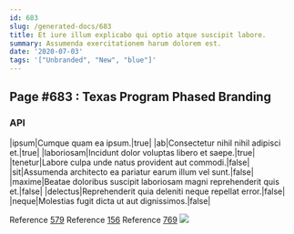```yaml
---
id: 683
slug: /generated-docs/683
title: Et iure illum explicabo qui optio atque suscipit labore.
summary: Assumenda exercitationem harum dolorem est.
date: '2020-07-03'
tags: '["Unbranded", "New", "blue"]'
---
```


## Page #683 : Texas Program Phased Branding
### API

|ipsum|Cumque quam ea ipsum.|true|
|ab|Consectetur nihil nihil adipisci et.|true|
|laboriosam|Incidunt dolor voluptas libero et saepe.|true|
|tenetur|Labore culpa unde natus provident aut commodi.|false|
|sit|Assumenda architecto ea pariatur earum illum vel sunt.|false|
|maxime|Beatae doloribus suscipit laboriosam magni reprehenderit quis et.|false|
|delectus|Reprehenderit quia deleniti neque repellat error.|false|
|neque|Molestias fugit dicta ut aut dignissimos.|false|

Reference [579](/generated-docs/579)
Reference [156](/generated-docs/156)
Reference [769](/generated-docs/769)
![](/assets/cats-0.jpg)

<Partial />



